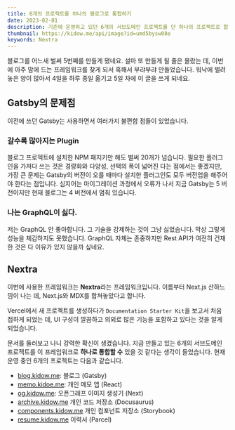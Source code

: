 ```yaml
---
title: 6개의 프로젝트를 하나의 블로그로 통합하기
date: 2023-02-01
description: 기존에 운영하고 있던 6개의 서브도메인 프로젝트를 단 하나의 프로젝트로 합쳤습니다.
thumbnail: https://kidow.me/api/image?id=umd5bysw08e
keywords: Nextra
---
```



<BackTop />
<Frontmatter />

블로그를 어느새 벌써 5번째를 만들게 됐네요. 설마 또 만들게 될 줄은 몰랐는 데, 이번에 아주 맘에 드는 프레임워크를 찾게 되서 혹해서 부랴부랴 만들었습니다. 워낙에 벌려놓은 양이 많아서 4일을 하루 종일 옮기고 5일 차에 이 글을 쓰게 되네요.

## Gatsby의 문제점

이전에 쓰던 Gatsby는 사용하면서 여러가지 불편함 점들이 있었습니다.

### 갈수록 많아지는 Plugin

블로그 프로젝트에 설치한 NPM 패지키만 해도 벌써 20개가 넘습니다. 필요한 플러그인을 가져다 쓰는 것은 경량화와 다양성, 선택의 폭이 넓어진 다는 점에서는 좋겠지만, 가장 큰 문제는 Gatsby의 버전이 오를 때마다 설치한 플러그인도 모두 버전업을 해주어야 한다는 점입니다. 심지어는 마이그레이션 과정에서 오류가 나서 지금 Gatsby는 5 버전이지만 현재 블로그는 4 버전에서 멈춰 있습니다.

### 나는 GraphQL이 싫다.

저는 GraphQL 안 좋아합니다. 그 기술을 강제하는 것이 그냥 싫었습니다. 막상 그렇게 성능을 체감하지도 못했습니다. GraphQL 자체는 존중하지만 Rest API가 여전히 건재한 것은 다 이유가 있지 않을까 싶네요.

## Nextra

이번에 사용한 프레임워크는 **Nextra**라는 프레임워크입니다. 이름부터 Next.js 산하느낌이 나는 데, Next.js와 MDX를 합쳐놓았다고 합니다.

Vercel에서 새 프로젝트를 생성하다가 `Documentation Starter Kit`을 보고서 처음 접하게 되었는 데, UI 구성이 깔끔하고 의외로 많은 기능을 포함하고 있다는 것을 알게 되었습니다.

문서를 둘러보고 나니 강력한 확신이 생겼습니다. 지금 만들고 있는 6개의 서브도메인 프로젝트를 이 프레임워크로 **하나로 통합할 수** 있을 것 같다는 생각이 들었습니다. 현재 운영 중인 6개의 프로젝트는 다음과 같습니다.

- [blog.kidow.me](https://blog.kidow.me): 블로그 (Gatsby)
- [memo.kidoe.me](https://memo.kidow.me): 개인 메모 앱 (React)
- [og.kidow.me](https://og.kidow.me): 오픈그래프 이미지 생성기 (Next)
- [archive.kidow.me](https://archive.kidow.me) 개인 코드 저장소 (Docusaurus)
- [components.kidow.me](https://components.kidow.me) 개인 컴포넌트 저장소 (Storybook)
- [resume.kidow.me](https://resume.kidow.me) 이력서 (Parcel)

<ShareButtons />
<Comment />
